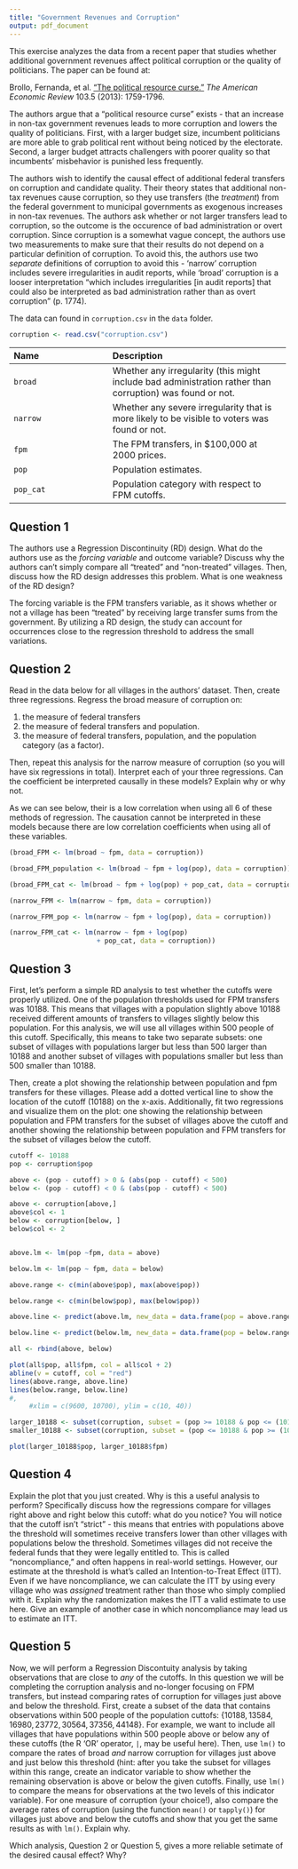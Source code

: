 ```yaml
---
title: "Government Revenues and Corruption"
output: pdf_document
---
```


This exercise analyzes the data from a recent paper that studies whether additional government revenues affect political corruption or the quality of politicians. The paper can be found at: 

Brollo, Fernanda, et al. ["The political resource curse."](https://doi.org/10.1257/aer.103.5.1759) *The American Economic Review* 103.5 (2013): 1759-1796.

The authors argue that a "political resource curse" exists - that an increase in non-tax government revenues leads to more corruption and lowers the quality of politicians. First, with a larger budget size, incumbent politicians are more able to grab political rent without being noticed by the electorate. Second, a larger budget attracts challengers with poorer quality so that incumbents' misbehavior is punished less frequently.

The authors wish to identify the causal effect of additional federal transfers on corruption and candidate quality. Their theory states that additional non-tax revenues cause corruption, so they use transfers (the *treatment*) from the federal government to municipal governments as exogenous increases in non-tax revenues. The authors ask whether or not larger transfers lead to corruption, so the outcome is the occurence of bad administration or overt corruption. Since corruption is a somewhat vague concept, the authors use two measurements to make sure that their results do not depend on a particular definition of corruption. To avoid this, the authors use two *separate* definitions of corruption to avoid this - 'narrow' corruption includes severe irregularities in audit reports, while 'broad' corruption is a looser interpretation "which includes irregularities [in audit reports] that could also be interpreted as bad administration rather than as overt corruption" (p. 1774).

The data can found in `corruption.csv` in the `data` folder.


```r
corruption <- read.csv("corruption.csv")
```
 -------------------------------- ----------------------------------------------------------
 Name                             Description
 -------------------------------- ----------------------------------------------------------
 `broad`                          Whether any irregularity (this might include bad administration rather than                                             corruption) was found or not.
 
 `narrow`                         Whether any severe irregularity that is more likely to be visible to voters
                                  was found or not.
 
 `fpm`                            The FPM transfers, in $100,000 at 2000 prices.
 
 `pop`                            Population estimates.
 
 `pop_cat`                        Population category with respect to FPM cutoffs.
 -------------------------------------------------------------------------------------------

## Question 1

The authors use a Regression Discontinuity (RD) design. What do the authors use as the *forcing variable* and outcome variable? Discuss why the authors can't simply compare all "treated" and "non-treated" villages. Then, discuss how the RD design addresses this problem. What is one weakness of the RD design? 

The forcing variable is the FPM transfers variable, as it shows whether or not a village has been "treated" by receiving large transfer sums from the government. By utilizing a RD design, the study can account for occurrences close to the regression threshold to address the small variations.  

## Question 2
 
Read in the data below for all villages in the authors' dataset. Then, create three regressions. Regress the broad measure of corruption on:

1. the measure of federal transfers
2. the measure of federal transfers and population.
3. the measure of federal transfers, population, and the population category (as a factor).

Then, repeat this analysis for the narrow measure of corruption (so you will have six regressions in total). Interpret each of your three regressions. Can the coefficient be interpreted causally in these models? Explain why or why not.

As we can see below, their is a low correlation when using all 6 of these methods of regression. The causation cannot be interpreted in these models because there are low correlation coefficients when using all of these variables. 

```r
(broad_FPM <- lm(broad ~ fpm, data = corruption))

(broad_FPM_population <- lm(broad ~ fpm + log(pop), data = corruption))

(broad_FPM_cat <- lm(broad ~ fpm + log(pop) + pop_cat, data = corruption))

(narrow_FPM <- lm(narrow ~ fpm, data = corruption))

(narrow_FPM_pop <- lm(narrow ~ fpm + log(pop), data = corruption))

(narrow_FPM_cat <- lm(narrow ~ fpm + log(pop)
                      + pop_cat, data = corruption))

```

## Question 3


First, let's perform a simple RD analysis to test whether the cutoffs were properly utilized. One of the population thresholds used for FPM transfers was 10188. This means that villages with a population slightly above 10188 received different amounts of transfers to villages slightly below this population. For this analysis, we will use all villages within 500 people of this cutoff. Specifically, this means to take two separate subsets: one subset of villages with populations larger but less than 500 larger than 10188 and another subset of villages with populations smaller but less than 500 smaller than 10188. 

Then, create a plot showing the relationship between population and fpm transfers for these villages. Please add a dotted vertical line to show the location of the cutoff (10188) on the x-axis. Additionally, fit two regressions and visualize them on the plot: one showing the relationship between population and FPM transfers for the subset of villages above the cutoff and another showing the relationship between population and FPM transfers for the subset of villages below the cutoff.
 

```r
cutoff <- 10188
pop <- corruption$pop

above <- (pop - cutoff) > 0 & (abs(pop - cutoff) < 500)
below <- (pop - cutoff) < 0 & (abs(pop - cutoff) < 500)

above <- corruption[above,]
above$col <- 1
below <- corruption[below, ]
below$col <- 2


above.lm <- lm(pop ~fpm, data = above)

below.lm <- lm(pop ~ fpm, data = below)

above.range <- c(min(above$pop), max(above$pop))

below.range <- c(min(below$pop), max(below$pop))

above.line <- predict(above.lm, new_data = data.frame(pop = above.range))

below.line <- predict(below.lm, new_data = data.frame(pop = below.range))

all <- rbind(above, below)

plot(all$pop, all$fpm, col = all$col + 2)
abline(v = cutoff, col = "red")
lines(above.range, above.line)
lines(below.range, below.line)
#,
     #xlim = c(9600, 10700), ylim = c(10, 40))
```

``` r
larger_10188 <- subset(corruption, subset = (pop >= 10188 & pop <= (10188 + 500)))
smaller_10188 <- subset(corruption, subset = (pop <= 10188 & pop >= (10188 - 500)))

plot(larger_10188$pop, larger_10188$fpm)

```

## Question 4

Explain the plot that you just created. Why is this a useful analysis to perform? Specifically discuss how the regressions compare for villages right above and right below this cutoff: what do you notice? You will notice that the cutoff isn't "strict" - this means that entries with populations above the threshold will sometimes receive transfers lower than other villages with populations below the threshold. Sometimes villages did not receive the federal funds that they were legally entitled to. This is called "noncompliance," and often happens in real-world settings. However, our estimate at the threshold is what's called an Intention-to-Treat Effect (ITT). Even if we have noncompliance, we can calculate the ITT by using every village who was *assigned* treatment rather than those who simply complied with it. Explain why the randomization makes the ITT a valid estimate to use here. Give an example of another case in which noncompliance may lead us to estimate an ITT.

## Question 5

Now, we will perform a Regression Discontuity analysis by taking observations that are close to *any* of the cutoffs. In this question we will be completing the corruption analysis and no-longer focusing on FPM transfers, but instead comparing rates of corruption for villages just above and below the threshold. First, create a subset of the data that contains observations within 500 people of the population cuttofs: $\{10188, 13584, 16980, 23772, 30564, 37356, 44148\}$. For example, we want to include all villages that have populations within 500 people above or below any of these cutoffs (the R 'OR' operator, `|`, may be useful here). Then, use `lm()` to compare the rates of broad *and* narrow corruption for villages just above and just below this threshold (hint: after you take the subset for villages within this range, create an indicator variable to show whether the remaining observation is above or below the given cutoffs. Finally, use `lm()` to compare the means for observations at the two levels of this indicator variable). For one measure of corruption (your choice!), also compare the average rates of corruption (using the function `mean()` or `tapply()`) for villages just above and below the cutoffs and show that you get the same results as with `lm()`. Explain why.

Which analysis, Question 2 or Question 5, gives a more reliable setimate of the desired causal effect? Why?